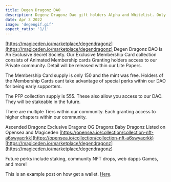 ```yaml
---
title: Degen Dragonz DAO
description: Degenz Dragonz Dao gift holders Alpha and Whitelist. Only 250 in this collection
date: Apr 3 2022
image: 'degengif.gif'
aspect_ratio: '1/1'
---
```


[https://magiceden.io/marketplace/degendragonz](https://magiceden.io/marketplace/degendragonz)
Degen Dragonz DAO Is An Exclusive Secret Society. Our Exclusive Membership Card collection consists of Animated Membership cards Granting holders access to our Private community. Detail will be released within our Lite Papers.

The Membership Card supply is only 150 and the mint was free. Holders of the Membership Cards cant take advantage of special perks within our DAO for being early supporters.

The PFP collection supply is 555. These also allow you access to our DAO. They will be stakeable in the future.

There are multiple Tiers within our community. Each granting access to higher chapters within our community.

Ascended Dragonz
Exclusive Dragonz
OG Dragonz
Baby Dragonz
Listed on Opensea and Magiceden
[https://opensea.io/collection/collection-nft-a6swyacrkk](https://opensea.io/collection/collection-nft-a6swyacrkk)
[https://magiceden.io/marketplace/degendragonz](https://magiceden.io/marketplace/degendragonz)

Future perks include staking, community NFT drops, web dapps Games, and more!

This is an example post on how get a wallet. [Here](/posts/example-post).
